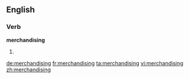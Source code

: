 ==English==

===Verb===
'''merchandising'''

# {{present participle of|[[merchandise]]}}

[[de:merchandising]]
[[fr:merchandising]]
[[ta:merchandising]]
[[vi:merchandising]]
[[zh:merchandising]]
